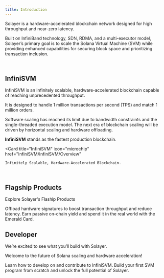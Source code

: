 ```yaml
---
title: Introduction
---
```


Solayer is a hardware-accelerated blockchain network designed for high throughput and near-zero latency. 

Built on InfiniBand technology, SDN, RDMA, and a multi-executor model, Solayer’s primary goal is to scale the Solana Virtual Machine (SVM) while providing enhanced capabilities for securing block space and prioritizing transaction inclusion.

<br />

## InfiniSVM

InfiniSVM is an infinitely scalable, hardware-accelerated blockchain capable of reaching unprecedented throughput. 

It is designed to handle 1 million transactions per second (TPS) and match 1 million orders.  

Software scaling has reached its limit due to bandwidth constraints and the single-threaded execution model. 
The next era of blockchain scaling will be driven by horizontal scaling and hardware offloading.  



**InfiniSVM** stands as the fastest production blockchain.

  <Card
    title="InfiniSVM"
    icon="microchip"
    href="InfiniSVM/InfiniSVM/Overview"
  >
    Infinitely Scalable, Hardware-Accelerated Blockchain.
  </Card>

<br />

## Flagship Products

Explore Solayer's Flaship Products

<CardGroup cols={2}>
  <Card
    title="sSOL & MegaValidator"
    icon="circle-nodes"
    href="https://solayerv2.mintlify.app/Flagship_Product/sSOL/Overview"
  >
    Offload hardware signatures to boost transaction throughput and reduce latency.
  </Card>
  <Card
    title="sUSD & Emerald Card"
    icon="coins"
    href="https://solayerv2.mintlify.app/Flagship_Product/sUSD/Yield-Bearing_Stablecoin/What_is_sUSD"
  >
    Earn passive on-chain yield and spend it in the real world with the Emerald Card.
  </Card>
</CardGroup>

<br />

## Developer

We’re excited to see what you’ll build with Solayer. 

Welcome to the future of Solana scaling and hardware acceleration!

<CardGroup cols={2}>
  <Card
    title="Developer Tools"
    icon="screwdriver-wrench"
    href="https://solayerv2.mintlify.app/Developers/Developer_Tools/Transacion_Acceleration"
  >
    Learn how to develop on and contribute to InfiniSVM.
  </Card>
  <Card
    title="Learn SVM"
    icon="graduation-cap"
    href="https://solayerv2.mintlify.app/Developers/Learn_SVM/Guideline"
  >
    Build your first SVM program from scratch and unlock the full potential of Solayer.
  </Card>
</CardGroup>



